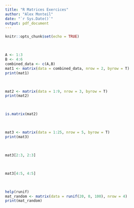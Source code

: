 ```yaml
---
title: "R Matrices Exercices"
author: "Alex Monteil"
date: "`r Sys.Date()`"
output: pdf_document
---
```


```r
knitr::opts_chunk$set(echo = TRUE)
```

\textbf{1) Create 2 vectors A and B where A is (1,2,3) and B is (4,5,6) and create a 2 by 3 matrix from the vectors such that each vector is a row}\

```r
A <- 1:3
B <- 4:6
combined_data <- c(A,B)
mat1 <- matrix(data = combined_data, nrow = 2, byrow = T)
print(mat1)
```

\textbf{2) Create a 3 by 3 matrix consisting of the numbers 1 through 9 using 1:9 directly. Row 1 (1,2,3) Row 2 (4,5,6) Row 3 (7,8,9)}\

```r
mat2 <- matrix(data = 1:9, nrow = 3, byrow = T)
print(mat2)
```

\textbf{3) Confirm that mat2 is a matrix}\

```r
is.matrix(mat2)
```

\textbf{4) Create a 5 by 5 matrix consisting of the numbers 1-25 and assign it to mat3. Top row should be 1-5}\

```r
mat3 <- matrix(data = 1:25, nrow = 5, byrow = T)
print(mat3)
```

\textbf{5) Select the submatrix [[7,8], [12,13]]}\

```r
mat3[2:3, 2:3]
```

\textbf{6) Select the submatrix [[19,20], [24,25]]}\

```r
mat3[4:5, 4:5]
```

\textbf{7) Find out how to use runif() to create a 4 by 5 matrix consisting of 20 random numbers}\

```r
help(runif)
mat_random <- matrix(data = runif(20, 0, 100), nrow = 4)
print(mat_random)
```

